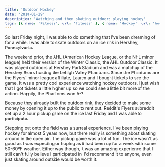 ```yaml
---
title: 'Outdoor Hockey'
date: '2018-01-29'
description: 'Watching and then skating outdoors playing hockey'
tags: [{ name: 'Fitness', url: 'fitness' }, { name: 'Hockey', url: 'hockey' }]
---
```


So last Friday night, I was able to do something that I've been dreaming of for a while. I was able to skate outdoors on an ice rink in Hershey, Pennsylvania.

The weekend prior, the AHL (American Hockey League, or the NHL minor league) held their version of the Winter Classic, the AHL Outdoor Classic. It was played outdoors at Hershey Park Stadium and was a matchup of the Hershey Bears hosting the Lehigh Valley Phantoms. Since the Phantoms are the Flyers' minor league affiliate, Lauren and I bought tickets to see the game. It was a pretty cool experience watching hockey outdoors. I just wish that I got tickets a little higher up so we could see a little bit more of the action. Happily, the Phantoms won 5-2.

<PostImage
    src="/images/posts/2018-01-29-outdoor-hockey/2018-ahl-outdoor-classic.jpg"
    alt="Skating Outdoors"
    height={2048}
    height={2048}
    entered
    shadowed
/>

Because they already built the outdoor rink, they decided to make some money by opening it up to the public to rent out. Reddit's Flyers subreddit set up a 2 hour pickup game on the ice last Friday and I was able to participate.

Stepping out onto the field was a surreal experience. I've been playing hockey for almost 5 years now, but there really is something about skating around in the open air. The pickup game was a lot of fun. The ice wasn't as good as I was expecting or hoping as it had been up for a week with some 50-60ºF weather. Either way though, it was an amazing experience that I still can't fully believe I participated in. I'd recommend it to anyone, even just skating around outside would be worth it.

<PostImage src="/images/posts/2018-01-29-outdoor-hockey/outdoor-skating.jpg" alt="Skating Outdoors" height={1536} width={1536} centered shadowed />
